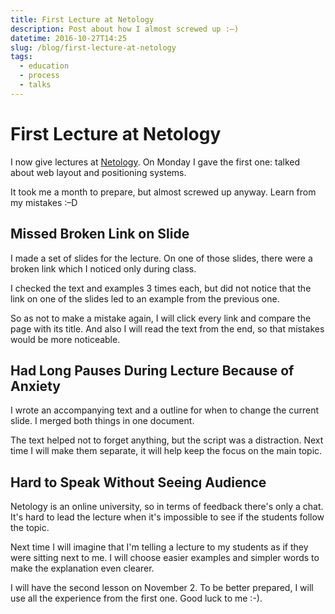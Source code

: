 ```yaml
---
title: First Lecture at Netology
description: Post about how I almost screwed up :–)
datetime: 2016-10-27T14:25
slug: /blog/first-lecture-at-netology
tags:
  - education
  - process
  - talks
---
```


# First Lecture at Netology

I now give lectures at [Netology](https://netology.ru/). On Monday I gave the first one: talked about web layout and positioning systems.

It took me a month to prepare, but almost screwed up anyway. Learn from my <nobr>mistakes :–D</nobr>

## Missed Broken Link on Slide

I made a set of slides for the lecture. On one of those slides, there were a broken link which I noticed only during class.

I checked the text and examples 3 times each, but did not notice that the link on one of the slides led to an example from the previous one.

So as not to make a mistake again, I will click every link and compare the page with its title. And also I will read the text from the end, so that mistakes would be more noticeable.

## Had Long Pauses During Lecture Because of Anxiety

I wrote an accompanying text and a outline for when to change the current slide. I merged both things in one document.

The text helped not to forget anything, but the script was a distraction. Next time I will make them separate, it will help keep the focus on the main topic.

## Hard to Speak Without Seeing Audience

Netology is an online university, so in terms of feedback there's only a chat. It's hard to lead the lecture when it's impossible to see if the students follow the topic.

Next time I will imagine that I'm telling a lecture to my students as if they were sitting next to me. I will choose easier examples and simpler words to make the explanation even clearer.

I will have the second lesson on November 2. To be better prepared, I will use all the experience from the first one. Good luck <nobr>to me :-)</nobr>.
